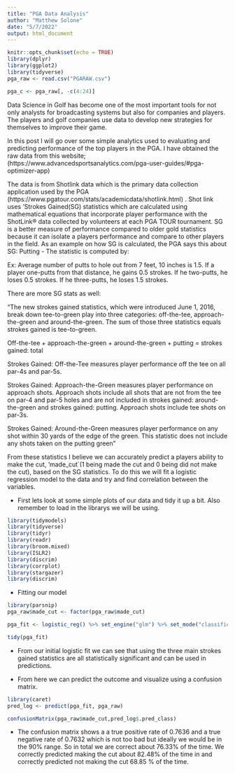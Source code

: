 ```yaml
---
title: "PGA Data Analysis"
author: "Matthew Solone"
date: "5/7/2022"
output: html_document
---
```


```r
knitr::opts_chunk$set(echo = TRUE)
library(dplyr)
library(ggplot2)
library(tidyverse)
pga_raw <- read.csv("PGARAW.csv")

pga_c <- pga_raw[, -c(4:24)]

```

Data Science in Golf has become one of the most important tools for not only analysts for broadcasting systems but also for companies and players. The players and golf companies use data to develop new strategies for themselves to improve their game.

In this post I will go over some simple analytics used to evaluating and predicting performance of the top players in the PGA. I have obtained the raw data from this website; (https://www.advancedsportsanalytics.com/pga-user-guides/#pga-optimizer-app)

The data is from Shotlink data which is the primary data collection application used by the PGA (https://www.pgatour.com/stats/academicdata/shotlink.html) . Shot link uses 'Strokes Gained(SG) statistics which are calculated using mathematical equations that incorporate player performance with the ShotLink® data collected by volunteers at each PGA TOUR tournament. SG is a better measure of performance compared to older gold statistics because it can isolate a players performance and compare to other players in the field. As an example on how SG is calculated, the PGA says this about SG: Putting - 
The statistic is computed by:

Ex: Average number of putts to hole out from 7 feet, 10 inches is 1.5.
If a player one-putts from that distance, he gains 0.5 strokes.
If he two-putts, he loses 0.5 strokes.
If he three-putts, he loses 1.5 strokes.

There are more SG stats as well: 

"The new strokes gained statistics, which were introduced June 1, 2016, break down tee-to-green play into three categories: off-the-tee, approach-the-green and around-the-green. The sum of those three statistics equals strokes gained is tee-to-green.

Off-the-tee + approach-the-green + around-the-green + putting = strokes gained: total

Strokes Gained: Off-the-Tee measures player performance off the tee on all par-4s and par-5s.

Strokes Gained: Approach-the-Green measures player performance on approach shots. Approach shots include all shots that are not from the tee on par-4 and par-5 holes and are not included in strokes gained: around-the-green and strokes gained: putting. Approach shots include tee shots on par-3s.

Strokes Gained: Around-the-Green measures player performance on any shot within 30 yards of the edge of the green. This statistic does not include any shots taken on the putting green"

From these statistics I believe we can accurately predict a players ability to make the cut, 'made_cut`(1 being made the cut and 0 being did not make the cut), based on the SG statistics. To do this we will fit a logistic regression model to the data and try and find correlation between the variables.

* First lets look at some simple plots of our data and tidy it up a bit. Also remember to load in the librarys we will be using.
```r
library(tidymodels) 
library(tidyverse)
library(tidyr)
library(readr)
library(broom.mixed)
library(ISLR2)
library(discrim)
library(corrplot)
library(stargazer)
library(discrim)
```


* Fitting our model 
```r
library(parsnip)
pga_raw$made_cut <- factor(pga_raw$made_cut)

pga_fit <- logistic_reg() %>% set_engine("glm") %>% set_mode("classification") %>% fit(made_cut ~ sg_putt + sg_app + sg_ott , data = pga_raw)

tidy(pga_fit)
```
* From our initial logistic fit we can see that using the three main strokes gained statistics are all statistically significant and can be used in predictions. 

* From here we can predict the outcome and visualize using a confusion matrix.

```r
library(caret)
pred_log <- predict(pga_fit, pga_raw)

confusionMatrix(pga_raw$made_cut,pred_log$.pred_class)
```

* The confusion matrix shows a a true positive rate of 0.7636 and a true negative rate of 0.7632 which is not too bad but ideally we would be in the 90% range. So in total we are correct about 76.33% of the time. We correctly predicted making the cut about 82.48% of the time in and correctly predicted not making the cut 68.85 % of the time. 